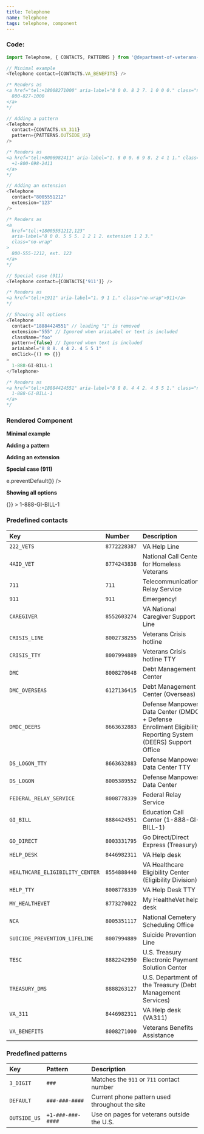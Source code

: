 ```yaml
---
title: Telephone
name: Telephone
tags: telephone, component
---
```



### Code:

```javascript
import Telephone, { CONTACTS, PATTERNS } from '@department-of-veterans-affairs/formation-react/Telephone';

// Minimal example
<Telephone contact={CONTACTS.VA_BENEFITS} />

/* Renders as
<a href="tel:+18008271000" aria-label="8 0 0. 8 2 7. 1 0 0 0." class="no-wrap">
  800-827-1000
</a>
*/

// Adding a pattern
<Telephone
  contact={CONTACTS.VA_311}
  pattern={PATTERNS.OUTSIDE_US}
/>

/* Renders as
<a href="tel:+8006982411" aria-label="1. 8 0 0. 6 9 8. 2 4 1 1." class="no-wrap">
  +1-800-698-2411
</a>
*/

// Adding an extension
<Telephone
  contact="8005551212"
  extension="123"
/>

/* Renders as
<a
  href="tel:+18005551212,123"
  aria-label="8 0 0. 5 5 5. 1 2 1 2. extension 1 2 3."
  class="no-wrap"
>
  800-555-1212, ext. 123
</a>
*/

// Special case (911)
<Telephone contact={CONTACTS['911']} />

/* Renders as
<a href="tel:+1911" aria-label="1. 9 1 1." class="no-wrap">911</a>
*/

// Showing all options
<Telephone
  contact="18884424551" // leading "1" is removed
  extension="555" // Ignored when ariaLabel or text is included
  className="foo"
  pattern={false} // Ignored when text is included
  ariaLabel="8 8 8. 4 4 2. 4 5 5 1"
  onClick={() => {}}
>
  1-888-GI-BILL-1
</Telephone>

/* Renders as
<a href="tel:+18884424551" aria-label="8 8 8. 4 4 2. 4 5 5 1." class="no-wrap foo">
  1-888-GI-BILL-1
</a>
*/
```

### Rendered Component

<div className="site-c-reactcomp__rendered">
  <strong>Minimal example</strong>
  <p>
    <Telephone contact={CONTACTS.VA_BENEFITS} />
  </p>


  <strong>Adding a pattern</strong>
  <p>
    <Telephone
      contact={CONTACTS.VA_311}
     pattern={PATTERNS.OUTSIDE_US}
   />
  </p>


  <strong>Adding an extension</strong>
  <p>
    <Telephone
      contact="8005551212"
      extension="123"
    />
  </p>


  <strong>Special case (911)</strong>
  <p>
    <Telephone
      contact={CONTACTS['911']}
      onClick={e => e.preventDefault()}
    />
  </p>

  <strong>Showing all options</strong>
  <p>
    <Telephone
      contact="18884424551"
      className="foo"
      pattern={false}
      ariaLabel="1. 8 8 8. 4 4 2. 4 5 5 1"
      onClick={() => {}}
    >
      1-888-GI-BILL-1
    </Telephone>
  </p>
</div>

### Predefined contacts

| Key                             | Number       | Description                                                                                                  |
| :------------------------------ | :----------- | :----------------------------------------------------------------------------------------------------------- |
| `222_VETS`                      | `8772228387` | VA Help Line                                                                                                 |
| `4AID_VET`                      | `8774243838` | National Call Center for Homeless Veterans                                                                   |
| `711`                           | `711`        | Telecommunications Relay Service                                                                             |
| `911`                           | `911`        | Emergency!                                                                                                   |
| `CAREGIVER`                     | `8552603274` | VA National Caregiver Support Line                                                                           |
| `CRISIS_LINE`                   | `8002738255` | Veterans Crisis hotline                                                                                      |
| `CRISIS_TTY`                    | `8007994889` | Veterans Crisis hotline TTY                                                                                  |
| `DMC`                           | `8008270648` | Debt Management Center                                                                                       |
| `DMC_OVERSEAS`                  | `6127136415` | Debt Management Center (Overseas)                                                                            |
| `DMDC_DEERS`                    | `8663632883` | Defense Manpower Data Center (DMDC) + Defense Enrollment Eligibility Reporting System (DEERS) Support Office |
| `DS_LOGON_TTY`                  | `8663632883` | Defense Manpower Data Center TTY                                                                             |
| `DS_LOGON`                      | `8005389552` | Defense Manpower Data Center                                                                                 |
| `FEDERAL_RELAY_SERVICE`         | `8008778339` | Federal Relay Service                                                                                        |
| `GI_BILL`                       | `8884424551` | Education Call Center (1-888-GI-BILL-1)                                                                      |
| `GO_DIRECT`                     | `8003331795` | Go Direct/Direct Express (Treasury)                                                                          |
| `HELP_DESK`                     | `8446982311` | VA Help desk                                                                                                 |
| `HEALTHCARE_ELIGIBILITY_CENTER` | `8554888440` | VA Healthcare Eligibility Center (Eligibility Division)                                                      |
| `HELP_TTY`                      | `8008778339` | VA Help Desk TTY                                                                                             |
| `MY_HEALTHEVET`                 | `8773270022` | My HealtheVet help desk                                                                                      |
| `NCA`                           | `8005351117` | National Cemetery Scheduling Office                                                                          |
| `SUICIDE_PREVENTION_LIFELINE`   | `8007994889` | Suicide Prevention Line                                                                                      |
| `TESC`                          | `8882242950` | U.S. Treasury Electronic Payment Solution Center                                                             |
| `TREASURY_DMS`                  | `8888263127` | U.S. Department of the Treasury (Debt Management Services)                                                   |  |  |
| `VA_311`                        | `8446982311` | VA Help desk (VA311)                                                                                         |
| `VA_BENEFITS`                   | `8008271000` | Veterans Benefits Assistance                                                                                 |

### Predefined patterns

| Key          | Pattern           | Description                                    |
| :----------- | :---------------- | :--------------------------------------------- |
| `3_DIGIT`    | `###`             | Matches the `911` or `711` contact number      |
| `DEFAULT`    | `###-###-####`    | Current phone pattern used throughout the site |
| `OUTSIDE_US` | `+1-###-###-####` | Use on pages for veterans outside the U.S.     |
